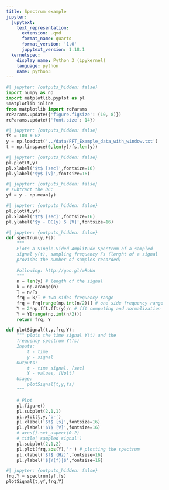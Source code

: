```yaml
---
title: Spectrum example
jupyter:
  jupytext:
    text_representation:
      extension: .qmd
      format_name: quarto
      format_version: '1.0'
      jupytext_version: 1.18.1
  kernelspec:
    display_name: Python 3 (ipykernel)
    language: python
    name: python3
---
```




```python
#| jupyter: {outputs_hidden: false}
import numpy as np
import matplotlib.pyplot as pl
%matplotlib inline
from matplotlib import rcParams
rcParams.update({'figure.figsize': (10, 8)})
rcParams.update({'font.size': 14})
```

```python
#| jupyter: {outputs_hidden: false}
fs = 100 # Hz
y = np.loadtxt('../data/FFT_Example_data_with_window.txt')
t = np.linspace(0,len(y)/fs,len(y))
```

```python
#| jupyter: {outputs_hidden: false}
pl.plot(t,y)
pl.xlabel('$t$ [sec]',fontsize=16)
pl.ylabel('$y$ [V]',fontsize=16)
```

```python
#| jupyter: {outputs_hidden: false}
# subtract the DC:
yf = y - np.mean(y)
```

```python
#| jupyter: {outputs_hidden: false}
pl.plot(t,yf)
pl.xlabel('$t$ [sec]',fontsize=16)
pl.ylabel('$y - DC(y) $ [V]',fontsize=16)
```

```python
#| jupyter: {outputs_hidden: false}
def spectrum(y,Fs):
    """
    Plots a Single-Sided Amplitude Spectrum of a sampled
    signal y(t), sampling frequency Fs (lenght of a signal 
    provides the number of samples recorded)
    
    Following: http://goo.gl/wRoUn
    """
    n = len(y) # length of the signal
    k = np.arange(n)
    T = n/Fs
    frq = k/T # two sides frequency range
    frq = frq[range(np.int(n/2))] # one side frequency range
    Y = 2*np.fft.fft(y)/n # fft computing and normalization
    Y = Y[range(np.int(n/2))]
    return frq, Y

def plotSignal(t,y,frq,Y):
    """ plots the time signal Y(t) and the 
    frequency spectrum Y(fs)
    Inputs:
        t - time 
        y - signal
    Outputs:
        t - time signal, [sec]
        Y - values, [Volt]
    Usage:
        plotSignal(t,y,fs)
    """

    # Plot
    pl.figure()
    pl.subplot(2,1,1)
    pl.plot(t,y,'b-')
    pl.xlabel('$t$ [s]',fontsize=16)
    pl.ylabel('$Y$ [V]',fontsize=16)
    # axes().set_aspect(0.2)
    # title('sampled signal')
    pl.subplot(2,1,2)
    pl.plot(frq,abs(Y),'r') # plotting the spectrum
    pl.xlabel('$f$ (Hz)',fontsize=16)
    pl.ylabel('$|Y(f)|$',fontsize=16)
```

```python
#| jupyter: {outputs_hidden: false}
frq,Y = spectrum(yf,fs) 
plotSignal(t,yf,frq,Y)
```


